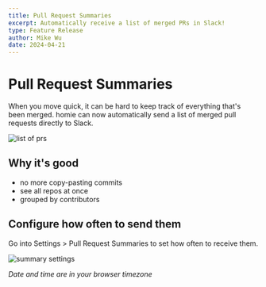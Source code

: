 ```yaml
---
title: Pull Request Summaries
excerpt: Automatically receive a list of merged PRs in Slack!
type: Feature Release
author: Mike Wu
date: 2024-04-21
---
```


# Pull Request Summaries

When you move quick, it can be hard to keep track of everything that's been
merged. homie can now automatically send a list of merged pull requests directly
to Slack.

![list of prs](/blog-images/pr-summaries.png)

## Why it's good

- no more copy-pasting commits
- see all repos at once
- grouped by contributors

## Configure how often to send them

Go into Settings > Pull Request Summaries to set how often to receive them.

![summary settings](/blog-images/pr-summary-settings.png)

_Date and time are in your browser timezone_
